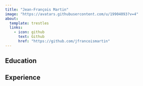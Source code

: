 ---
title: "Jean-François Martin"
image: "https://avatars.githubusercontent.com/u/19904093?v=4"
about:
  template: trestles
  links: 
    - icon: github
      text: Github
      href: "https://github.com/jfrancoismartin"
---

## Education

## Experience
